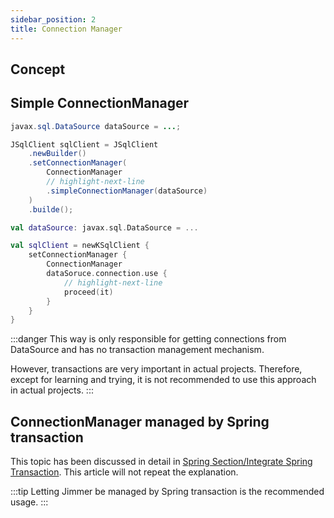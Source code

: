 ```yaml
---
sidebar_position: 2
title: Connection Manager
---
```



## Concept

<Execute/>

## Simple ConnectionManager

<Tabs groupId="language">
<TabItem value="java" label="Java">

```java
javax.sql.DataSource dataSource = ...;

JSqlClient sqlClient = JSqlClient
    .newBuilder()
    .setConnectionManager(
        ConnectionManager
        // highlight-next-line
        .simpleConnectionManager(dataSource)
    )
    .builde(); 
```

</TabItem>
<TabItem value="kotlin" label="Kotlin">

```kotlin
val dataSource: javax.sql.DataSource = ...

val sqlClient = newKSqlClient {
    setConnectionManager {
        ConnectionManager
        dataSoruce.connection.use {
            // highlight-next-line
            proceed(it)
        }
    }
}
```

</TabItem>
</Tabs>

:::danger
This way is only responsible for getting connections from DataSource and has no transaction management mechanism.

However, transactions are very important in actual projects. Therefore, except for learning and trying, it is not recommended to use this approach in actual projects.
:::

## ConnectionManager managed by Spring transaction  

This topic has been discussed in detail in [Spring Section/Integrate Spring Transaction](../spring/transaction). This article will not repeat the explanation.

:::tip
Letting Jimmer be managed by Spring transaction is the recommended usage.
:::
